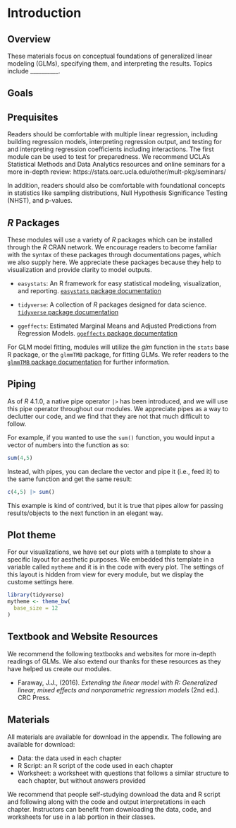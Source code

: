 # Introduction

## Overview

These materials focus on conceptual foundations of generalized linear modeling (GLMs), specifying them, and interpreting the results. Topics include __________.

## Goals

## Prequisites 

Readers should be comfortable with multiple linear regression, including building regression models, interpreting regression output, and testing for and interpreting regression coefficients including interactions. The first module can be used to test for preparedness. We recommend UCLA’s Statistical Methods and Data Analytics resources and online seminars for a more in-depth review: https://stats.oarc.ucla.edu/other/mult-pkg/seminars/

In addition, readers should also be comfortable with foundational concepts in statistics like sampling distributions, Null Hypothesis Significance Testing (NHST), and p-values. 

## <i> R </i>  Packages

These modules will use a variety of <i> R </i> packages which can be installed through the <i> R </i> CRAN network. We encourage readers to become familiar with the syntax of these packages through documentations pages, which we also supply here. We appreciate these packages because they help to visualization and provide clarity to model outputs.

  - `easystats`: An R framework for easy statistical modeling, visualization, and reporting. [`easystats` package documentation](https://cran.r-project.org/web/packages/easystats/easystats.pdf)
  
  - `tidyverse`: A collection of <i> R </i> packages designed for data science. [`tidyverse` package documentation](https://cran.r-project.org/web/packages/tidyverse/tidyverse.pdf)
  
  - `ggeffects`: Estimated Marginal Means and Adjusted Predictions from Regression Models. [`ggeffects` package documentation](https://cran.r-project.org/web/packages/ggeffects/ggeffects.pdf)
  
For GLM model fitting, modules will utilize the <i> glm </i> function in the `stats` base R package, or the `glmmTMB` package, for fitting GLMs. We refer readers to the [`glmmTMB` package documentation](https://cran.r-project.org/web/packages/glmmTMB/glmmTMB.pdf) for further information. 

## Piping

As of <i>R</i> 4.1.0, a native pipe operator `|>` has been introduced, and we will use this pipe operator throughout our modules. We appreciate pipes as a way to declutter our code, and we find that they are not that much difficult to follow. 

For example, if you wanted to use the `sum()` function, you would input a vector of numbers into the function as so: 

```r
sum(4,5)
```

Instead, with pipes, you can declare the vector and pipe it (i.e., feed it) to the same function and get the same result:

```r
c(4,5) |> sum() 
```

This example is kind of contrived, but it is true that pipes allow for passing results/objects to the next function in an elegant way. 

## Plot theme

For our visualizations, we have set our plots with a template to show a specific layout for aesthetic purposes. We embedded this template in a variable called `mytheme` and it is in the code with every plot. The settings of this layout is hidden from view for every module, but we display the custome settings here.

```r
library(tidyverse)
mytheme <- theme_bw(
  base_size = 12
)
```


## Textbook and Website Resources

We recommend the following textbooks and websites for more in-depth readings of GLMs. We also extend our thanks for these resources as they have helped us create our modules.

  - Faraway, J.J., (2016). <i> Extending the linear model with R: Generalized linear, mixed effects and nonparametric regression models </i> (2nd ed.). CRC Press. 
  

## Materials

All materials are available for download in the appendix. The following are available for download:

  - Data: the data used in each chapter
  - R Script: an R script of the code used in each chapter
  - Worksheet: a worksheet with questions that follows a similar structure to each chapter, but without answers provided

We recommend that people self-studying download the data and R script and following along with the code and output interpretations in each chapter. Instructors can benefit from downloading the data, code, and worksheets for use in a lab portion in their classes.

